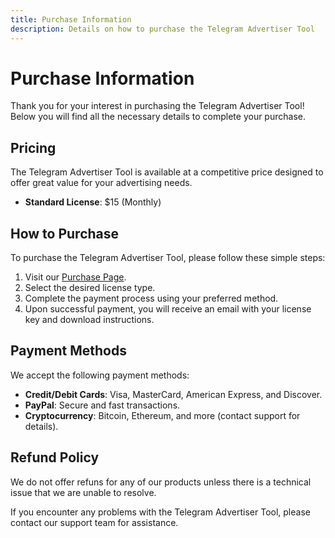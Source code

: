 ```yaml
---
title: Purchase Information
description: Details on how to purchase the Telegram Advertiser Tool
---
```


# Purchase Information

Thank you for your interest in purchasing the Telegram Advertiser Tool! Below you will find all the necessary details to complete your purchase.

## Pricing

The Telegram Advertiser Tool is available at a competitive price designed to offer great value for your advertising needs.

- **Standard License**: $15 (Monthly)

## How to Purchase

To purchase the Telegram Advertiser Tool, please follow these simple steps:

1. Visit our [Purchase Page](https://yourwebsite.com/purchase).
2. Select the desired license type.
3. Complete the payment process using your preferred method.
4. Upon successful payment, you will receive an email with your license key and download instructions.

## Payment Methods

We accept the following payment methods:

- **Credit/Debit Cards**: Visa, MasterCard, American Express, and Discover.
- **PayPal**: Secure and fast transactions.
- **Cryptocurrency**: Bitcoin, Ethereum, and more (contact support for details).

## Refund Policy

We do not offer refuns for any of our products unless there is a technical issue that we are unable to resolve.

If you encounter any problems with the Telegram Advertiser Tool, please contact our support team for assistance.


